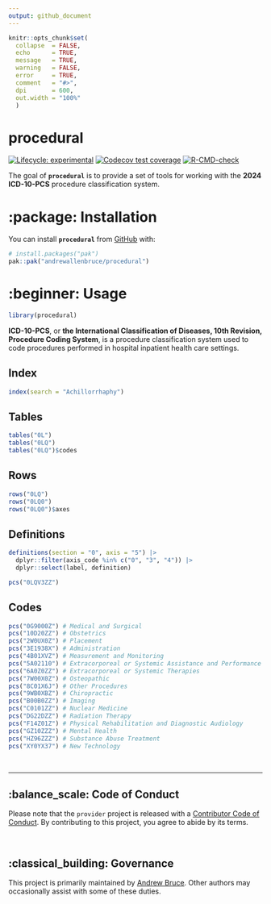 ```yaml
---
output: github_document
---
```


<!-- README.md is generated from README.Rmd. Please edit that file -->

```r
knitr::opts_chunk$set(
  collapse  = FALSE,
  echo      = TRUE,
  message   = TRUE, 
  warning   = FALSE,
  error     = TRUE,
  comment   = "#>",
  dpi       = 600, 
  out.width = "100%"
  )
```

# procedural

<!-- badges: start -->
[![Lifecycle: experimental](https://img.shields.io/badge/lifecycle-experimental-orange.svg)](https://lifecycle.r-lib.org/articles/stages.html#experimental)
[![Codecov test coverage](https://codecov.io/gh/andrewallenbruce/procedural/branch/main/graph/badge.svg)](https://app.codecov.io/gh/andrewallenbruce/procedural?branch=main)
[![R-CMD-check](https://github.com/andrewallenbruce/procedural/actions/workflows/R-CMD-check.yaml/badge.svg)](https://github.com/andrewallenbruce/procedural/actions/workflows/R-CMD-check.yaml)
<!-- badges: end -->

The goal of __`procedural`__ is to provide a set of tools for working with the __2024 ICD-10-PCS__ procedure classification system.

# :package: Installation

You can install __`procedural`__ from [GitHub](https://github.com/) with:

``` r
# install.packages("pak")
pak::pak("andrewallenbruce/procedural")
```

# :beginner: Usage

```r
library(procedural)
```


__ICD-10-PCS__, or __the International Classification of Diseases, 10th Revision, Procedure Coding System__, is a procedure classification system used to code procedures performed in hospital inpatient health care settings.


## Index

```r
index(search = "Achillorrhaphy")
```

## Tables

```r
tables("0L")
tables("0LQ")
tables("0LQ")$codes
```

## Rows

```r
rows("0LQ")
rows("0LQ0")
rows("0LQ0")$axes
```


## Definitions

```r
definitions(section = "0", axis = "5") |> 
  dplyr::filter(axis_code %in% c("0", "3", "4")) |> 
  dplyr::select(label, definition)
```


```r
pcs("0LQV3ZZ")
```


## Codes

```r
pcs("0G9000Z") # Medical and Surgical
pcs("10D20ZZ") # Obstetrics
pcs("2W0UX0Z") # Placement
pcs("3E1938X") # Administration
pcs("4B01XVZ") # Measurement and Monitoring
pcs("5A02110") # Extracorporeal or Systemic Assistance and Performance
pcs("6A0Z0ZZ") # Extracorporeal or Systemic Therapies
pcs("7W00X0Z") # Osteopathic
pcs("8C01X6J") # Other Procedures
pcs("9WB0XBZ") # Chiropractic
pcs("B00B0ZZ") # Imaging
pcs("C0101ZZ") # Nuclear Medicine
pcs("DG22DZZ") # Radiation Therapy
pcs("F14Z01Z") # Physical Rehabilitation and Diagnostic Audiology
pcs("GZ10ZZZ") # Mental Health
pcs("HZ96ZZZ") # Substance Abuse Treatment
pcs("XY0YX37") # New Technology
```

<br>

------------------------------------------------------------------------------

## :balance_scale: Code of Conduct

Please note that the `provider` project is released with a [Contributor Code of Conduct](https://andrewallenbruce.github.io/procedural/CODE_OF_CONDUCT.html). By contributing to this project, you agree to abide by its terms.

<br>

## :classical_building: Governance

This project is primarily maintained by [Andrew Bruce](https://github.com/andrewallenbruce). Other authors may occasionally assist with some of these duties.

